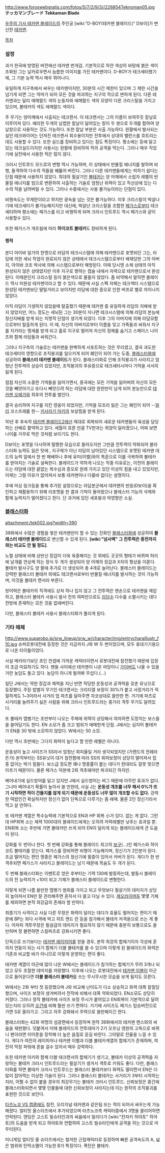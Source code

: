 http://www.foroswebgratis.com/fotos/5/7/2/9/3//226854Teknoman05.jpg
'''テッカマンブレード'''
'''Tekkaman Blade'''

[[우주의 기사 테카맨 블레이드]]의 주인공 [wiki:"D-BOY(테카맨 블레이드)" D보이]가 변신한 [[테카맨]].

[[목차]]

=== 설정 ===
과거 한국에 방영된 버전에선 데카맨 번개검. 기본적으로 하얀 색상의 바탕에 붉은 색이 조화된 그는 날카로우면서 늠름한 이미지를 가진 테카맨이다. D-BOY가 테크세터했기에, 그 기본 능력 역시 매우 뛰어나다.

유일하게 지구측에서 싸우는 테카맨이지만, 30분의 시간 제한이 있으며 그 제한 시간을 넘기게 되면 그는 악마가 되어 모든 것을 파괴하는 지구의 적으로 변하게 된다. 다른 테카맨과는 달리 에메랄드 색의 눈동자와 에메랄드 색의 모양이 다른 크리스탈을 가지고 있으며, 볼테카의 색도 에메랄드 색이다. 

주 무기는 양어깨에서 사출되는 테크랜서. 이 테크랜서는 그의 이름이 보여주듯 칼날로 이루어져 있다. 예리한 두개의 날렵한 칼날이 달려있는 칼이 두 쌍으로 두개를 합하여 양날창으로 사용하는 것도 가능하다. 또한 칼날 부분은 사출 가능하다.
왼팔에서 발사되는 실인 테크와이어는 던져진 테크랜서 회수용이지만 전투에서 상대의 밸런스를 흐트리는데도 사용할 수 있다. 또한 실드를 장비하고 있다는 점도 특징이다. 평소에는 등에 달고 있는 테크실드이지만 사용시는 왼팔에 장비하여 적의 공격을 막는다. 그러나 매우 작았기에 실전에서 사용한 적은 많지 않다.

크러시 인트루드 모드로의 변형 역시 가능하며, 이 상태에서 반물질 에너지를 발하며 비행, 돌격하여 다수의 적들을 꿰뚫어 버린다. 그러나 다른 테카맨들에게는 피하기 쉽다는 단점 때문에 사용하지 않았다.
최대의 필살기인 [[볼테카]]는 양 어깨에서 소립자 레벨의 반물질 에너지를 빔으로 변환하여 사출하는 기술로 엄청난 위력이 있고 직선상에 있는 다수의 적을 날려버릴 수 있다. 그러나 수중에서는 사용 불가능이라는 단점이 있다.

비행속도는 무제한이라고 하지만 광속을 넘는 것은 불가능하다. 이후 크리스탈이 박살나기에 테크세터가 불가능해지지만 대신에, 박살난 크리스탈을 조합한 [[페가스]]로부터 테크세터하며 평소에는 페가스를 타고 비행하게 되며 크러시 인트루드 역시 페가스와 같이 사용할수 있다.

또한 페가스가 개조됨에 따라 '''하이코트 볼테카'''도 장비하게 된다.

==== 행적 ====
본디 아이바 일가의 한명으로 라담의 테크시스템에 의해 테카맨으로 포맷되던 그는, 라담에 의한 세뇌 작업이 완료되지 않은 상태에서 테크시스템으로부터 배재당한 그의 아버지, 아이바 코조 박사에 의해 시스템으로부터 해방된다. 이때 당시엔 소체 상태의 아직 완성되지 않은 상태였지만 이후 지구로 향하는 캡술 내에서 자력으로 테카맨으로서 완성된다. 이때문인지 크리스탈 등이 붉은색으로 물들지 않았다. 좀 비약해서 말하면 블레이드 역시 미완성 테카맨이라고 할 수 있다. 때문에 사실 스펙 자체는 테크섹터 시스템으로 완성된 테카맨보단 딸릴거라고 보이지만 라담에 대한 증오로 인한 버프로 별로 차이나지 않았다.

아직 라담이 기생하지 않았을때 탈출했기 때문에 테카맨 중 유일하게 라담의 지배에 받지 않았지만, 어느 정도는 세뇌된 그는 30분이 지나면 테크시스템에 의해 라담의 본능에 정신지배를 받게 되는 치명적 단점이 생기게 되었다.
이후 그의 아버지에 의해 라담모함으로부터 탈출하게 된다. 이 때, 자신의 아버지로부터 이름을 잊고 가족들과 싸워서 지구를 지키라는 맹세를 받게 되고 홀로 지구로 떨어져 자신의 정체를 숨기고 스페이스 나이츠와 함께 라담들과 싸워간다.

그러나 지구측의 기술로는 테카맨을 완벽하게 서포트하는 것은 무리였고, 결국 과도한 테크세터의 영향으로 조직붕괴를 일으키게 되어 폐인이 되어 가는 도중, [[블래스터화]]에 성공하여 '''블래스터 테카맨 블레이드'''가 된다.
블래스터화로 인해 조직붕괴가 사라지고 엄청난 전투력의 상승이 있었지만, 조직붕괴의 후유증으로 테크세터시마다 기억을 서서히 잃게 된다.

점점 자신의 소중한 기억들을 잃어가면서, 종국에는 모든 기억을 잃어버려 자신의 모든 것을 빼앗아가고 또다시 빼앗으려 하는 라담에 대한 원한만이 남게 되어 본능만으로 [[테카맨 오메가]]와 최후의 전투를 벌인다.

결국 승리하여 지구를 지킨 영웅이 되었지만, 기억을 모조리 잃은 그는 폐인이 되어 --[[밀리]] 코스프레를 한-- [[키사라기 아키]]의 보살핌을 받게 된다.

10년 후 후속작 [[테카맨 블레이드2]]에선 제대로 회복되어 새로운 테카맨들의 육성을 담당하는 선배로 활약하고 있다.
세월이 흐른 만큼 TV판과는 외양이 달라졌으나, 어찌 보면 나이를 거꾸로 먹은 것처럼 보이기도 한다.

D보이는 포맷을 다시하여 멀쩡한 모습으로 돌아오지만 그만큼 전투력이 약화되어 블라스터화 능력도 잃은 탓에 , 지구제가 아닌 라담의 남아있던 시스템으로 포맷된 테카맨 데드의 능력 앞에서 한 번 패배하나 후에 유미(이벨)와의 특훈으로 이를 극복하여 볼테카를 받아치는 기술로 설욕한다.
블레이드가 약하게 나오는 작중 이유로는, 이전의 블레이드는 라담에 대한 끝없는 복수심과 증오로 원래 가지고 있던 이상의 힘을 내고 있었지만, 이제는 그럴 이유가 없어져서 보통 테카맨이나 다를바 없다는 설명이다.

후에 미싱 링크등을 통해 추가된 설정으로는 라담본군에서 데카맨의 반응(D보이)을 확인하고 재활용하기 위해 리포맷을 한 결과 기억이 돌아왔으나 블레스터 기능의 삭제와 함께 능력치가 떨어졌다고 한다. 단 과거에 있던 세포붕괴 악영향은 소실.

=== [[블래스터화]] ===
attachment:/tek002.jpg?width=390

39화에서 수많은 경험을 쌓은 테카맨만이 할 수 있는 진화인 [[블래스터화]]에 성공하여 '''블래스터 테카맨 블레이드'''로 변신할 수 있게 된다. '''[wiki:"넘사벽" 그 전투력은 종전까지와는 비교도 안 될 정도]'''.

노멀 상태에 비해 상반신 장갑이 더욱 육중해지는 것 외에도 곳곳의 형태가 바뀌며 허리에 날개를 연상케 하는 장식 두 개가 생성되어 양 어깨의 장갑과 X자의 형상을 이룬다. 볼테카 발사구도 양 팔에 추가로 더 생성되어 총 4개로 늘어난다. 블래스터 블레이드는 강력한 블래스터 볼테카 외에도 테크랜서로부터 반물질 에너지를 발사하는 것이 가능하며, 이것을 볼테카 랜서라 부른다. 

방어력은 볼테카의 직격에도 상처 하나 입지 않고 그 전투력은 맨손으로 테카맨을 제압하고, 블래스터 볼테카 사용시 발사 전의 여파만으로도 [[라담수]] 다수를 소멸시키는 데다 전방에 존재하는 모든 것을 없애버린다.

다만, 블래스터 볼테카 사용시 블래스터화가 풀리게 된다.

=== 기타 매체 ===
http://www.suparobo.jp/srw_lineup/srw_w/character/img/entrycharaillustr_f10.jpg
슈퍼로봇대전에 등장한 것은 지금까지 J와 W 두 번이었으며, 모두 휴대기기용으로 나온 타이틀이었다. 

사실 메카라기보단 초인 컨셉에 가까운 캐릭터이면서 로봇대전에 참전했기 때문에 입장이 조금 미묘하기도 하다. 팬들 사이에선 테카맨이 나온 마당이니 [[가이버]]도 나올 수 있을거란 농담도 돌고 있다. 농담이 아니게 될까봐 무섭다.(…)

일단 J에서는 약한 장갑과 체력을 지닌 반면 적당한 운동성과 공격력을 갖춘 유닛으로 등장했다. 주된 밥벌이 무기인 테크랜서는 크리티컬 보정이 30%가 붙고 사정거리가 적절하게도 1~3이라서 사거리 업 파츠를 달아주면 자코상대로 쓸만한 편. 거기에 파츠로 사거리를 늘려주기 싫은 사람을 위해 크러시 인트루드라는 중거리 격투 무기도 달려있다.

또 볼테카 맵병기는 초반부터 나오는 주제에 위력이 상당해서 여차하면 도망치는 보스들을 쓸어담기도 한다. EN 소모가 좀 크고 범위가 애매한게 단점. J에서는 심지어 볼테카가 EN을 30 밖에 소모하지 않았다. W에서는 50 소모.

다만 역시 초반에는 그다지 화력이 높다고 할 만한 레벨은 아니다. 

운동성이 높고 사이즈가 SS라서 엄청난 회피율일 거라 생각되었지만 (가랜드의 전례라든가) 본작부터는 SS유닛이 대거 참전함에 따라 SS의 회피보정이 상당히 떨어져서 집중 없이는 박기 힘들다. 보스급 정도면 꽤나 명중률이 붙는 데다가 한대라도 잘못 맞으면 아프기 때문이다. 물론 페가스 덕분에 2회 격추돼야만 파괴되긴 하지만.

베어내기에 실드방어를 달고 있지만 J에서 실드방어는 버그 때문에 아무런 효과가 없다. 그나마 베어내기 확률이 높아서 쓸 만한데, 사실 J는 '''운동성 개조를 너무 해서 0%가 뜨기 시작하면 적이 건들지를 않게 되기 때문에 운동성도 너무 많이 개조할 수도 없다.''' 강력한 떡밥인건 확실하지만 정신기 없이 단독으로 다루기는 좀 애매. 물론 2인 정신기라서 먹고 살 만하다.

또 테카맨 계열은 특수능력에 기본적으로 EN과 HP 회복 小가 있다. 없는 게 없다. 그런데 HP회복 소는 체력 1000대의 블레이드에게는 오히려 저력레벨만 낮추는 효과일 뿐. EN회복 소는 후반에 가면 볼테카만 쓰게 되어 EN이 달리게 되는 블레이드에게 큰 도움이 된다.

강화를 두 번이나 한다. 첫 번째 강화를 통해 블레이드 최고의 [[보구]](…)인 페가스와 하이코트 볼테카를 얻는다. 페가스를 장비하면 비행이 가능해지며, 정신기가 2인분이 된다. 조금 떨어지는 편인 명중은 페가스의 정신기에 필중이 있어서 커버가 된다. 게다가 한 번 격추되면 페가스가 사라지고 블레이드는 남기 때문에 목숨도 두 개가 된다. 

두 번째 블래스터화는 이벤트로 얻은 후부터는 기력 130에 발동하는데, 발동시 블레이드의 전 능력치가 +10이 되고 기체가 블래스터 블레이드로 변형한다. 

이렇게 되면 나름 쓸만한 맵병기 범위를 가지고 되고 무엇보다 필살기의 데미지가 상당히 높아져서 EN만 잘 관리해주면 혼자서 다 쓸고 다닐 수 있다. [[제오라이머]]등 몇몇 기체를 제외하면 본작 최강급의 존재라 할 만하다. 

최종기가 사격이고 사실 다른 무장은 화력이 달리는 데다가 효율도 떨어지는 편이기 때문에 BP는 죄다 사격에 박고 히트 앤드 런 등을 첨가해서 볼테카 저격용으로 쓰는 게 좋다. 어차피 격투무장은 필살급의 데미지가 필요하지 않기 때문에 충분히 보통으로도 쓸만하며 정 불편하면 스킬파츠로 강화시키면 좋다.

단독으로 쓰기보다는 [[테카맨 레이피어]]를 얻을 경우, 본작 최강의 합체기이자 각성에 혼까지 연동이 되는 사기 합체기 더블 볼테카를 쓸 수 있으며 이렇게 된 블레이드의 화력은 기존과 비교할 바가 아니므로 이렇게 운영하는 편이 좋다.

테카맨 계열이 아군에 많이 나온 W에서는 블레이드가 참가하는 합체기가 무려 3개나 되었고 모두 초절한 데미지를 자랑했다. 이후에 나오는 로봇대전에서 [[테카맨 이블]]이 아군으로 들어온다면 '''더블 블래스터 볼테카'''를 쓰는 무시무시한 모습을 보게 될지도 모른다.

W에서는 2화 부터 첫 등장했으며 J와 비교해 난이도가 다소 상승하고 화력 대폭 칼질당했으며, 사이즈 보정이 생겨버려서 전작에 비해서 대폭 약화되었다. EN소모도 상당히 커졌다. 그러나 정작 볼테카에 사이즈 보정 무시가 붙어있고 EN회복이 기본적으로 달려있는지라 오히려 [[오건]]에 비해 훨씬 쓰기 편하다. 거기에 사이즈도 페가스 탑승버전으로 가면 S로 올라가고. 그리고 자주 강화돼서 주력으로 쓸만해지긴 한다.

블래스터화는 42화 여명의 섬광편에서 등장하며 원작 39화에서의 테카맨 랜스와의 싸움을 재현했다. 덧붙여서 이때 블레이드의 전투테마가 2기 오프닝 영원의 고독으로 바뀌니 팬이라면 이어폰을 장착해 더 높은 음질로 듣길 바란다. 그야말로 전율을 느낄 수 있다. 게다가 여전히 레이피어나 테카맨 이벨과 더블 볼테카계열의 합체기가 존재하며, 여전히 막장 파워에 혼을 걸수 있어서 매우 강력하다.

또한 테카맨 아키와 함께 더블 태크랜서의 합체기가 생기고, 볼테카 이상의 공격력을 자랑하는 볼테카 크러시 인트루드라는 필살기가 생겨서 격투로 키워도 좋다. 다만, 블래스터화를 하면 볼테카 크러시 인트루드는 블래스터 볼테카보다 화력도 딸리면서 EN은 더 많이 잡아먹는 이상한 기술이 된다. 그러나 블래스터 볼테카는 사거리가 3부터 시작하는지라, 어쩔 수 없이 붙을 경우의 최강무기는 볼테카 크러시 인트루드.
신뢰보정은 중간에 블래스터화되면서 몇몇 인물들에 대한 신뢰보정이 사라지는데 이는 원작의 조직붕괴를 표현한 것으로 보인다.

[[타츠노코 VS 캡콤]]에도 참전, 오리지널 테카맨과 같은팀 또는 적이 되어서 싸우는게 가능해졌다. 얼티밋 올스타즈에서 추가되었으며 타츠노코측 캐릭터중에서 3명을 클리어하면 언락된다.
엔딩은 고스트 빌슈타인과의 싸움에서 밀리다가 [wiki:"칸자키 하야토" 하야토]의 도움을 받게 되고 하야토와 연합하여 고스트 빌슈타인에게 공격을 하는 것으로 마무리된다.

미니게임 얼티밋 올 슈터즈에서는 철저한 근접캐릭터로 등장하며 빠른 공격속도의 A, 넓은 범위와 탄막소멸이 가능한 B가 특징이다. 폭탄은 볼테카.
